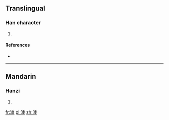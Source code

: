 ==Translingual==

===Han character===
{{Han char|rn=85|rad=水|as=11|sn=14|four=3013<sub>2</sub>|canj=水戈中水 (EILE)}}

# {{defn|Han|sort=水11}}

====References====
* {{Han ref|kx=0647.040|dkj=18168|dj=1057.020|hdz=31727.080|uh=6F2E|ud=28462|bh=E274|bd=57972}}

----

==Mandarin==

===Hanzi===
{{cmn-hanzi|pin=[[kāng]] ([[kang1]])|wg=k'ang<sup>1</sup>}}

# {{defn|lang=cmn|sort=水11}}

[[fr:漮]]
[[pl:漮]]
[[zh:漮]]